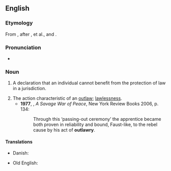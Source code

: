 ==English==

===Etymology===
From {{af|en|outlaw|-ry}}, after {{der|en|xno|utlagarie}}, {{m|fro|utlarie}} et al., and {{der|en|LL.|utlagaria}}.

===Pronunciation===
* {{a|UK}} {{IPA|/ˈaʊtlɔːɹi/|lang=en}}

===Noun===
{{en-noun|outlawries}}

# {{lb|en|legal|historical}} A declaration that an individual cannot benefit from the protection of law in a jurisdiction. {{defdate|from 14th c.}}
# The action characteristic of an [[outlaw]]; [[lawlessness]]. {{defdate|from 19th c.}}
#* '''1977''', {{w|Alistair Horne}}, ''A Savage War of Peace'', New York Review Books 2006, p. 134:
#*: Through this ‘passing-out ceremony’ the apprentice became both proven in reliability and bound, Faust-like, to the rebel cause by his act of '''outlawry'''.

====Translations====
{{trans-top|declaration removing someone from protection of law}}
* Danish: {{t|da|fredløshed|c}} {{qualifier|Danish medieval law}}
{{trans-mid}}
* Old English: {{t|ang|ūtlagu|f}}
{{trans-bottom}}